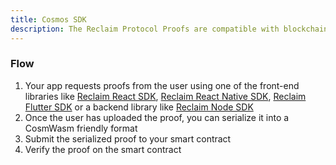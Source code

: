 ```yaml
---
title: Cosmos SDK
description: The Reclaim Protocol Proofs are compatible with blockchain applications.
---
```


### Flow

1. Your app requests proofs from the user using one of the front-end libraries like [Reclaim React SDK](/js/frontend-example), [Reclaim React Native SDK](/react-native), [Reclaim Flutter SDK](/flutter) or a backend library like [Reclaim Node SDK](/js/backend-example)
2. Once the user has uploaded the proof, you can serialize it into a CosmWasm friendly format
3. Submit the serialized proof to your smart contract
4. Verify the proof on the smart contract

